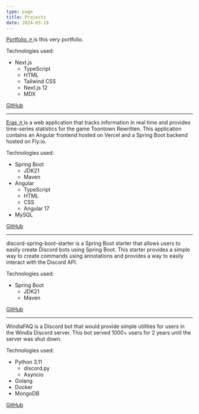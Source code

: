 ```yaml
---
type: page
title: Projects
date: 2024-03-19
---
```


[Portfolio ↗ ](https://jaczerob.dev) is this very portfolio.

Technologies used:
- Next.js
  - TypeScript
  - HTML
  - Tailwind CSS
  - Next.js 12
  - MDX

[GitHub](https://github.com/jaczerob/portfolio)

---

[Eras ↗ ](https://eras.jaczerob.dev) is a web application that tracks information in real time and provides time-series
statistics for the game Toontown Rewritten. This application contains an Angular frontend hosted on Vercel and a Spring
Boot backend hosted on Fly.io.

Technologies used:
- Spring Boot
    - JDK21
    - Maven
- Angular
    - TypeScript
    - HTML
    - CSS
    - Angular 17
- MySQL

[GitHub](https://github.com/jaczerob/eras)

---

discord-spring-boot-starter is a Spring Boot starter that allows users to easily create Discord bots using Spring Boot.
This starter provides a simple way to create commands using annotations and provides a way to easily interact with the
Discord API.

Technologies used:
- Spring Boot
    - JDK21
    - Maven

[GitHub](https://github.com/jaczerob/discord-spring-boot-starter)

---

WindiaFAQ is a Discord bot that would provide simple utilities for users in the Windia Discord server. This bot served
1000+ users for 2 years until the server was shut down.

Technologies used:
- Python 3.11
    - discord.py
    - Asyncio
- Golang
- Docker
- MongoDB

[GitHub](https://github.com/jaczerob/discord-spring-boot-starter)
